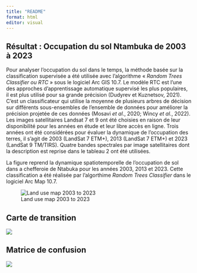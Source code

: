 ```yaml
---
title: "README"
format: html
editor: visual
---
```


## Résultat : Occupation du sol Ntambuka de 2003 à 2023

Pour analyser l’occupation du sol dans le temps, la méthode basée sur la classification supervisée a été utilisée avec l’algorithme « *Random Trees Classifier ou RTC* » sous le logiciel Arc GIS 10.7. Le modèle RTC est l’une des approches d’apprentissage automatique supervisé les plus populaires, il est plus utilisé pour sa grande précision (Dudyrev et Kuznetsov, 2021). C’est un classificateur qui utilise la moyenne de plusieurs arbres de décision sur différents sous-ensembles de l’ensemble de données pour améliorer la précision projetée de ces données (Mosavi *et al*., 2020; Wincy *et al.*, 2022). Les images satellitaires Landsat 7 et 9 ont été choisies en raison de leur disponibilité pour les années en étude et leur libre accès en ligne. Trois années ont été considérées pour évaluer la dynamique de l’occupation des terres, il s’agit de 2003 (LandSat 7 ETM+), 2013 (LandSat 7 ETM+) et 2023 (LandSat 9 TM/TIRS). Quatre bandes spectrales par image satellitaires dont la description est reprise dans le tableau 2 ont été utilisées.

La figure reprend la dynamique spatiotemporelle de l’occupation de sol dans a chefferoie de Ntabuka pour les années 2003, 2013 et 2023. Cette classification a été réalisée par l’algorthime *Random Trees Classifier* dans le logiciel Arc Map 10.7.

![Land use map 2003 to 2023](imgs/landuse2003_2023.jpg)

## Carte de transition

![](imgs/carte%20de%20transition_2003_2023.jpg)

## Matrice de confusion

![](imgs/matrice_de_confusion.png)
